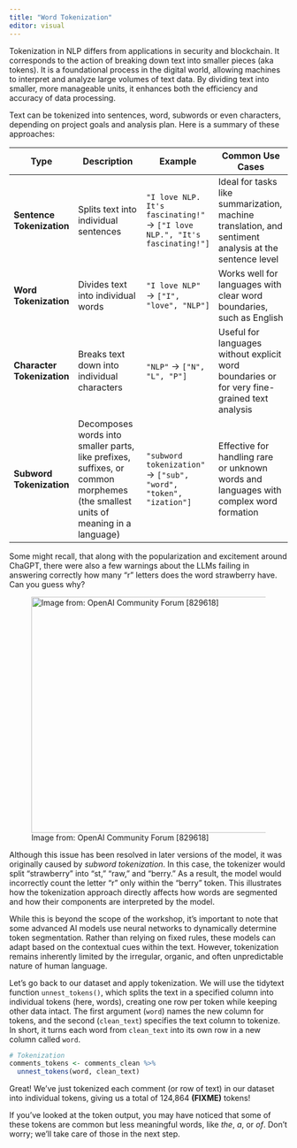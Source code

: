 ```yaml
---
title: "Word Tokenization"
editor: visual
---
```


Tokenization in NLP differs from applications in security and blockchain. It corresponds to the action of breaking down text into smaller pieces (aka tokens). It is a foundational process in the digital world, allowing machines to interpret and analyze large volumes of text data. By dividing text into smaller, more manageable units, it enhances both the efficiency and accuracy of data processing.

Text can be tokenized into sentences, word, subwords or even characters, depending on project goals and analysis plan. Here is a summary of these approaches:

| **Type**                   | **Description**                                                                                                                 | **Example**                                                                | **Common Use Cases**                                                                                  |
|----------------------------|---------------------------------------------------------------------------------------------------------------------------------|----------------------------------------------------------------------------|-------------------------------------------------------------------------------------------------------|
| **Sentence Tokenization**  | Splits text into individual sentences                                                                                           | `"I love NLP. It's fascinating!"` → `["I love NLP.", "It's fascinating!"]` | Ideal for tasks like summarization, machine translation, and sentiment analysis at the sentence level |
| **Word Tokenization**      | Divides text into individual words                                                                                              | `"I love NLP"` → `["I", "love", "NLP"]`                                    | Works well for languages with clear word boundaries, such as English                                  |
| **Character Tokenization** | Breaks text down into individual characters                                                                                     | `"NLP"` → `["N", "L", "P"]`                                                | Useful for languages without explicit word boundaries or for very fine-grained text analysis          |
| **Subword Tokenization**   | Decomposes words into smaller parts, like prefixes, suffixes, or common morphemes (the smallest units of meaning in a language) | `"subword tokenization"` → `["sub", "word", "token", "ization"]`           | Effective for handling rare or unknown words and languages with complex word formation                |

Some might recall, that along with the popularization and excitement around ChaGPT, there were also a few warnings about the LLMs failing in answering correctly how many "r" letters does the word strawberry have. Can you guess why?

![Image from: OpenAI Community Forum \[829618\]](images/chat-strawberry.jpeg){width="427"}

Although this issue has been resolved in later versions of the model, it was originally caused by *subword tokenization*. In this case, the tokenizer would split “strawberry” into “st,” “raw,” and “berry.” As a result, the model would incorrectly count the letter “r” only within the “berry” token. This illustrates how the tokenization approach directly affects how words are segmented and how their components are interpreted by the model.

While this is beyond the scope of the workshop, it's important to note that some advanced AI models use neural networks to dynamically determine token segmentation. Rather than relying on fixed rules, these models can adapt based on the contextual cues within the text. However, tokenization remains inherently limited by the irregular, organic, and often unpredictable nature of human language.

Let's go back to our dataset and apply tokenization. We will use the tidytext function `unnest_tokens()`, which splits the text in a specified column into individual tokens (here, words), creating one row per token while keeping other data intact. The first argument (`word`) names the new column for tokens, and the second (`clean_text`) specifies the text column to tokenize. In short, it turns each word from `clean_text` into its own row in a new column called `word`.

``` r
# Tokenization
comments_tokens <- comments_clean %>%
  unnest_tokens(word, clean_text)
```

Great! We’ve just tokenized each comment (or row of text) in our dataset into individual tokens, giving us a total of 124,864 **(FIXME)** tokens!

If you’ve looked at the token output, you may have noticed that some of these tokens are common but less meaningful words, like *the*, *a*, or *of*. Don’t worry; we’ll take care of those in the next step.
